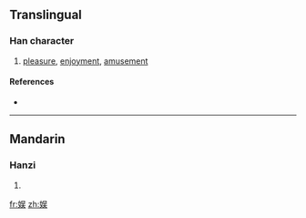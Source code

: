 {{also|娛}}
==Translingual==

===Han character===
{{Han char|rn=38|rad=女|as=07|sn=10|four=|canj=女口一大 (VRMK)|ids=⿰[[女]][[吴]]}}

# [[pleasure]], [[enjoyment]], [[amusement]]

====References====
* {{Han ref|kx=0263.251|hdz=21051.080|uh=5A31|ud=23089}}

----

==Mandarin==

===Hanzi===
{{cmn-hanzi|tra=娛|pin=[[yú]] ([[yu2]])|wg=yü<sup>2</sup>}}

# {{defn|Mandarin}}

[[fr:娱]]
[[zh:娱]]